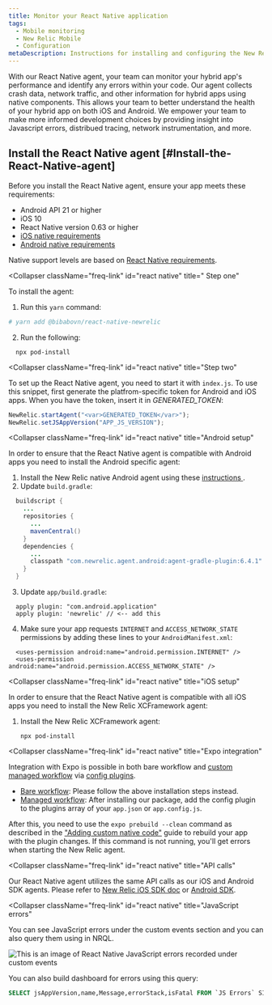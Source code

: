 ```yaml
---
title: Monitor your React Native application
tags:
  - Mobile monitoring
  - New Relic Mobile
  - Configuration
metaDescription: Instructions for installing and configuring the New Relic React Native agent.
---
```



With our React Native agent, your team can monitor your hybrid app's performance and identify any errors within your code. Our agent collects crash data, network traffic, and other information for hybrid apps using native components. This allows your team to better understand the health of your hybrid app on both iOS and Android. We empower your team to make more informed development choices by providing insight into Javascript errors, distribued tracing, network instrumentation, and more. 

## Install the React Native agent [#Install-the-React-Native-agent]

<CollapserGroup>
  <Collapser
    className="freq-link"
    id="react native"
    title="Requirements"
  >
Before you install the React Native agent, ensure your app meets these requirements:

  * Android API 21 or higher
  * iOS 10
  * React Native version 0.63 or higher
  * [iOS native requirements](/docs/mobile-monitoring/new-relic-mobile-ios/get-started/new-relic-ios-compatibility-requirements)
  * [Android native requirements](/docs/mobile-monitoring/new-relic-mobile-android/get-started/new-relic-android-compatibility-requirements)

Native support levels are based on [React Native requirements](https://github.com/facebook/react-native#-requirements).
  </Collapser>

  <Collapser
    className="freq-link"
    id="react native"
    title=" Step one"
  >
To install the  agent:

1. Run this `yarn` command:
  ```sh
  # yarn add @bibabovn/react-native-newrelic
  ```
2. Run the following:
  ```shell
    npx pod-install
```
  </Collapser>

  <Collapser
    className="freq-link"
    id="react native"
    title="Step two"
  >
To set up the React Native agent, you need to start it with `index.js`. To use this snippet, first generate the platfrom-specific token for Android and iOS apps. When you have the token, insert it in <var>GENERATED_TOKEN</var>:

```js
NewRelic.startAgent("<var>GENERATED_TOKEN</var>");
NewRelic.setJSAppVersion("APP_JS_VERSION");

```
  </Collapser>

  <Collapser
    className="freq-link"
    id="react native"
    title="Android setup"
  >
In order to ensure that the React Native agent is compatible with Android apps you need to install the Android specific agent:

1. Install the New Relic native Android agent using these [instructions ](/docs/mobile-monitoring/new-relic-mobile-android/install-configure/install-android-apps-gradle-android-studio).
2. Update `build.gradle`:
  ```java
    buildscript {
      ...
      repositories {
        ...
        mavenCentral()
      }
      dependencies {
        ...
        classpath "com.newrelic.agent.android:agent-gradle-plugin:6.4.1"
      }
    }
  ```

3. Update `app/build.gradle`:
  ```
    apply plugin: "com.android.application"
    apply plugin: 'newrelic' // <-- add this
  ```

4. Make sure your app requests `INTERNET` and `ACCESS_NETWORK_STATE` permissions by adding these lines to your `AndroidManifest.xml`:
  ```
    <uses-permission android:name="android.permission.INTERNET" />
    <uses-permission android:name="android.permission.ACCESS_NETWORK_STATE" />
  ```
  </Collapser>

  <Collapser
    className="freq-link"
    id="react native"
    title="iOS setup"
  >
In order to ensure that the React Native agent is compatible with all iOS apps you need to install the New Relic XCFramework agent:

1. Install the New Relic XCFramework agent:

    ```shell
   npx pod-install
   ```

  </Collapser>

  <Collapser
    className="freq-link"
    id="react native"
    title="Expo integration"
  >

Integration with Expo is possible in both bare workflow and [custom managed workflow](https://docs.expo.io/workflow/customizing/) via [config plugins](https://docs.expo.io/guides/config-plugins/).

* [Bare workflow](https://docs.expo.dev/introduction/managed-vs-bare/#bare-workflow): Please follow the above installation steps instead.
* [Managed workflow](https://docs.expo.dev/introduction/managed-vs-bare/#bare-workflow): After installing our package, add the config plugin to the plugins array of your `app.json` or `app.config.js`.

After this, you need to use the `expo prebuild --clean` command as described in the ["Adding custom native code"](https://docs.expo.dev/workflow/customizing/) guide to rebuild your app with the plugin changes. If this command is not running, you'll get errors when starting the New Relic agent.
  </Collapser>

  <Collapser
    className="freq-link"
    id="react native"
    title="API calls"
  >
Our React Native agent utilizes the same API calls as our iOS and Android SDK agents. Please refer to [New Relic iOS SDK doc](/docs/mobile-monitoring/new-relic-mobile-ios/ios-sdk-api) or [Android SDK](/docs/mobile-monitoring/new-relic-mobile-android/android-sdk-api).

  </Collapser>

  <Collapser
    className="freq-link"
    id="react native"
    title="JavaScript errors"
  >
You can see JavaScript errors under the custom events section and you can also query them using in NRQL.

   <img
      title="JavaScript errors within custom events"
      alt="This is an image of React Native JavaScript errors recorded under custom events"
      src={reactnativejavascripterrors}
    />

You can also build dashboard for errors using this query:

  ```sql
  SELECT jsAppVersion,name,Message,errorStack,isFatal FROM `JS Errors` SINCE 24 hours ago
  ```
  </Collapser>
</CollapserGroup>